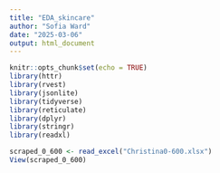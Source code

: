 ```yaml
---
title: "EDA_skincare"
author: "Sofia Ward"
date: "2025-03-06"
output: html_document
---
```


```r
knitr::opts_chunk$set(echo = TRUE)
library(httr)
library(rvest)
library(jsonlite)
library(tidyverse)
library(reticulate)
library(dplyr)
library(stringr)
library(readxl)

```


```r
scraped_0_600 <- read_excel("Christina0-600.xlsx")
View(scraped_0_600)
```

